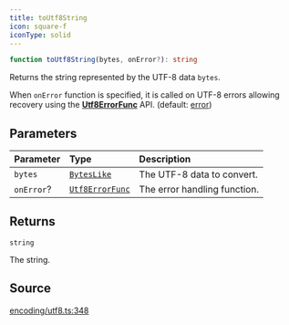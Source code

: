 ```yaml
---
title: toUtf8String
icon: square-f
iconType: solid
---
```


```ts
function toUtf8String(bytes, onError?): string
```

Returns the string represented by the UTF-8 data `bytes`.

When `onError` function is specified, it is called on UTF-8 errors allowing recovery using the
[**Utf8ErrorFunc**](/sdk/content/type-aliases/Utf8ErrorFunc) API. (default: [error](Utf8ErrorFuncs))

## Parameters

| Parameter | Type | Description |
| :------ | :------ | :------ |
| `bytes` | [`BytesLike`](/sdk/content/type-aliases/BytesLike) | The UTF-8 data to convert. |
| `onError`? | [`Utf8ErrorFunc`](/sdk/content/type-aliases/Utf8ErrorFunc) | The error handling function. |

## Returns

`string`

The string.

## Source

[encoding/utf8.ts:348](https://github.com/dominant-strategies/quais.js/blob/34dd1c3fe474205b813976f3c7b5590c86d3fcd2/src/encoding/utf8.ts#L348)
